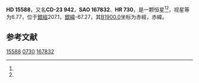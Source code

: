 {{Starbox begin
| name = HD 15588
}}
{{Starbox observe
| epoch = [[J2000.0|J2000.0]]
| constell = {{星座名待查}}<ref name=SIMBAD>{{cite web
 | url=http://simbad.u-strasbg.fr/simbad/sim-id?Ident=HR+730
 | title=Pulsating variable Star
 | publisher=Centre de Données astronomiques de Strasbourg
 | work=SIMBAD
 | accessdate=2012-07-13
 | archive-date=2016-03-16
 | archive-url=https://web.archive.org/web/20160316135802/http://simbad.u-strasbg.fr/simbad/sim-id?Ident=HR+730
 | dead-url=no
 }}</ref><ref name=DATA>{{cite web
 | url=http://vizier.u-strasbg.fr/viz-bin/VizieR-5?-out.add=.&-source=5050&-corr=PK=HR&-out.max=9999&HR=730
 | title=VizieR Detailed Page
 | accessdate=2012-07-13
 | archive-date=2016-03-05
 | archive-url=https://web.archive.org/web/20160305004553/http://vizier.u-strasbg.fr/viz-bin/VizieR-5?-out.add=.&-source=5050&-corr=PK=HR&-out.max=9999&HR=730
 | dead-url=no
 }}</ref>
| 星官 = 
| ra = {{RA|2|29|55.4}}<ref name=SIMBAD /><ref name=DATA />
| dec = {{DEC|-22|40|58}}<ref name=SIMBAD /><ref name=DATA />
| appmag_v = 6.77<ref name=SIMBAD /><ref name=DATA />
}}
{{Starbox character
| class = A9V<ref name=SIMBAD /><ref name=DATA />
| b-v = 0.19<ref name=SIMBAD /><ref name=DATA />
| u-b = 0.15<ref name=SIMBAD /><ref name=DATA />
| r-i = 0.05<ref name=SIMBAD /><ref name=DATA />
| variable = 
}}
{{Starbox astrometry
| radial_v = 0.15
| prop_mo_ra = 13
| parallax = 
| p_error = 
}}
{{Starbox catalog
| names =CD-23 942，[[SAO星表|SAO]] 167832，[[HD星表|HD]] 15588，[[HR星表|HR]] 730}}
{{Starbox reference |Simbad=HR+730}}
{{Starbox end}}

'''HD 15588'''，又名'''CD-23 942'''，'''SAO 167832'''、'''HR 730'''，是一颗恒星<ref name=SIMBAD /><ref name=DATA />，视星等为6.77，位于[[銀道座標系|銀經]]207.1，[[銀道座標系|銀緯]]-67.27，其[[B1900.0|B1900.0]]坐标为赤經{{RA|2|25|21.3}}，赤緯{{DEC|-23|-67.27|42}}。

== 参考文献 ==
{{reflist}}

{{star-stub}}

[[Category:HD和HDE天體|15588]]
[[Category:HR天體|0730]]
[[Category:SAO天體|167832]]